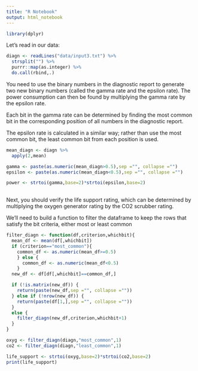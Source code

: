 ```yaml
---
title: "R Notebook"
output: html_notebook
---
```


```r
library(dplyr)
```

Let's read in our data:

```r

diagn <- readLines("data/input3.txt") %>%
  strsplit("") %>%
  purrr::map(as.integer) %>%
  do.call(rbind,.)

```

You need to use the binary numbers in the diagnostic report to generate two new binary numbers (called the gamma rate and the epsilon rate). The power consumption can then be found by multiplying the gamma rate by the epsilon rate.

Each bit in the gamma rate can be determined by finding the most common bit in the corresponding position of all numbers in the diagnostic report. 

The epsilon rate is calculated in a similar way; rather than use the most common bit, the least common bit from each position is used.

```r
mean_diagn <- diagn %>%
  apply(2,mean)

gamma <- paste(as.numeric(mean_diagn>0.5),sep ="", collapse ="")
epsilon <- paste(as.numeric(mean_diagn<0.5),sep ="", collapse ="")

power <- strtoi(gamma,base=2)*strtoi(epsilon,base=2)
  
```

Next, you should verify the life support rating, which can be determined by multiplying the oxygen generator rating by the CO2 scrubber rating.

We'll need to build a function to filter the dataframe to keep the rows that satisfy the bit criteria, either most or least common

```r
filter_diagn <- function(df,criterion,whichbit){
  mean_df <- mean(df[,whichbit])
  if (criterion=="most_common"){
    common_df <- as.numeric(mean_df>=0.5)
    } else {
      common_df <- as.numeric(mean_df<0.5)
    }
  new_df <- df[df[,whichbit]==common_df,]

  if (!is.matrix(new_df)) {
    return(paste(new_df,sep ="", collapse =""))
  } else if (!nrow(new_df)) {
    return(paste(df[1,],sep ="", collapse =""))
  }
  else {
    filter_diagn(new_df,criterion,whichbit+1)
  }
}

oxyg <- filter_diagn(diagn,"most_common",1)
co2 <- filter_diagn(diagn,"least_common",1)

life_support <- strtoi(oxyg,base=2)*strtoi(co2,base=2)
print(life_support)

```






